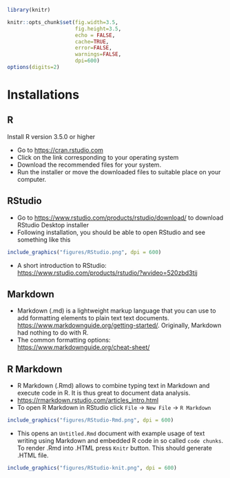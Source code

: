 ```r

library(knitr)

knitr::opts_chunk$set(fig.width=3.5, 
                      fig.height=3.5, 
                      echo = FALSE, 
                      cache=TRUE, 
                      error=FALSE, 
                      warnings=FALSE, 
                      dpi=600)
options(digits=2)
```

# Installations {#precourse-R}

## R

Install R version 3.5.0 or higher

- Go to [https://cran.rstudio.com](https://cran.rstudio.com)
- Click on the link corresponding to your operating system
- Download the recommended files for your system.
- Run the installer or move the downloaded files to suitable place on your computer.

## RStudio

- Go to [https://www.rstudio.com/products/rstudio/download/](https://www.rstudio.com/products/rstudio/download/) to download RStudio Desktop installer
- Following installation, you should be able to open RStudio and see something like this 

```r
include_graphics("figures/RStudio.png", dpi = 600)
```

- A short introduction to RStudio: [https://www.rstudio.com/products/rstudio/?wvideo=520zbd3tij](https://www.rstudio.com/products/rstudio/?wvideo=520zbd3tij)

## Markdown 
- Markdown (.md) is a lightweight markup language that you can use to add formatting elements to plain text text documents. [https://www.markdownguide.org/getting-started/](https://www.markdownguide.org/getting-started/). Originally, Markdown had nothing to do with R. 
- The common formatting options: [https://www.markdownguide.org/cheat-sheet/](https://www.markdownguide.org/cheat-sheet/) 

## R Markdown 
- R Markdown (.Rmd) allows to combine typing text in Markdown and execute code in R. It is thus great to document data analysis. 
- [https://rmarkdown.rstudio.com/articles_intro.html](https://rmarkdown.rstudio.com/articles_intro.html)
- To open R Markdown in RStudio click `File` -> `New File` -> `R Markdown`

```r
include_graphics("figures/RStudio-Rmd.png", dpi = 600)
````
- This opens an `Untitled.Rmd` document with example usage of text writing using Markdown and embedded R code in so called `code chunks`. To render .Rmd into .HTML press `Knitr` button. This should generate .HTML file. 
```r
include_graphics("figures/RStudio-knit.png", dpi = 600)
````





